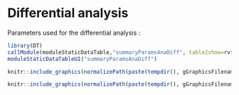 # Differential analysis

Parameters used for the differential analysis :

```{r tab_params_anaDiff,out.width = "100%", echo=FALSE}
library(DT)
callModule(moduleStaticDataTable,"summaryParamsAnaDiff", table2show=rv$widgets$anaDiff)
moduleStaticDataTableUI("summaryParamsAnaDiff")
```
                                                      
```{r fig_calibrationALL,out.width = "100%", echo=FALSE}
knitr::include_graphics(normalizePath(paste(tempdir(), gGraphicsFilenames$calibrationPlotAll, sep="/")))
```




```{r fig_volcano,out.width = "100%", echo=FALSE}
knitr::include_graphics(normalizePath(paste(tempdir(), gGraphicsFilenames$volcanoPlot, sep="/")))
```


